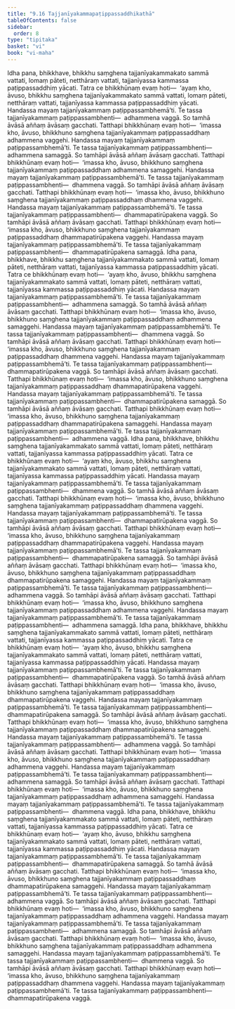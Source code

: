 ```yaml
---
title: "9.16 Tajjanīyakammapaṭippassaddhikathā"
tableOfContents: false
sidebar:
  order: 8
type: "tipitaka"
basket: "vi"
book: "vi-maha"
---
```



<DynamicBreadcrumb />

<Division number="418" book="vi-maha" bookNo="3" page="459">

<Paragraph number="1858" book="vi-maha">
Idha pana, bhikkhave, bhikkhu saṃghena tajjanīyakammakato sammā vattati, lomaṃ pāteti, netthāraṃ vattati, tajjanīyassa kammassa paṭippassaddhiṃ yācati. Tatra ce bhikkhūnaṃ evaṃ hoti—  ‘ayaṃ kho, āvuso, bhikkhu saṃghena tajjanīyakammakato sammā vattati, lomaṃ pāteti, netthāraṃ vattati, tajjanīyassa kammassa paṭippassaddhiṃ yācati. Handassa mayaṃ tajjanīyakammaṃ paṭippassambhemā’ti. Te tassa tajjanīyakammaṃ paṭippassambhenti—  adhammena vaggā. So tamhā āvāsā aññaṃ āvāsaṃ gacchati. Tatthapi bhikkhūnaṃ evaṃ hoti—  ‘imassa kho, āvuso, bhikkhuno saṃghena tajjanīyakammaṃ paṭippassaddhaṃ adhammena vaggehi. Handassa mayaṃ tajjanīyakammaṃ paṭippassambhemā’ti. Te tassa tajjanīyakammaṃ paṭippassambhenti—  adhammena samaggā. So tamhāpi āvāsā aññaṃ āvāsaṃ gacchati. Tatthapi bhikkhūnaṃ evaṃ hoti—  ‘imassa kho, āvuso, bhikkhuno saṃghena tajjanīyakammaṃ paṭippassaddhaṃ adhammena samaggehi. Handassa mayaṃ tajjanīyakammaṃ paṭippassambhemā’ti. Te tassa tajjanīyakammaṃ paṭippassambhenti—  dhammena vaggā. So tamhāpi āvāsā aññaṃ āvāsaṃ gacchati. Tatthapi bhikkhūnaṃ evaṃ hoti—  ‘imassa kho, āvuso, bhikkhuno saṃghena tajjanīyakammaṃ paṭippassaddhaṃ dhammena vaggehi. Handassa mayaṃ tajjanīyakammaṃ paṭippassambhemā’ti. Te tassa tajjanīyakammaṃ paṭippassambhenti—  dhammapatirūpakena vaggā. So tamhāpi āvāsā aññaṃ āvāsaṃ gacchati. Tatthapi bhikkhūnaṃ evaṃ hoti—  ‘imassa kho, āvuso, bhikkhuno saṃghena tajjanīyakammaṃ paṭippassaddhaṃ dhammapatirūpakena vaggehi. Handassa mayaṃ tajjanīyakammaṃ paṭippassambhemā’ti. Te tassa tajjanīyakammaṃ paṭippassambhenti—  dhammapatirūpakena samaggā.
</Paragraph>

</Division>
<Division number="419" book="vi-maha" bookNo="3" page="460">

<Paragraph number="1859" book="vi-maha">
Idha pana, bhikkhave, bhikkhu saṃghena tajjanīyakammakato sammā vattati, lomaṃ pāteti, netthāraṃ vattati, tajjanīyassa kammassa paṭippassaddhiṃ yācati. Tatra ce bhikkhūnaṃ evaṃ hoti—  ‘ayaṃ kho, āvuso, bhikkhu saṃghena tajjanīyakammakato sammā vattati, lomaṃ pāteti, netthāraṃ vattati, tajjanīyassa kammassa paṭippassaddhiṃ yācati. Handassa mayaṃ tajjanīyakammaṃ paṭippassambhemā’ti. Te tassa tajjanīyakammaṃ paṭippassambhenti—  adhammena samaggā. So tamhā āvāsā aññaṃ āvāsaṃ gacchati. Tatthapi bhikkhūnaṃ evaṃ hoti—  ‘imassa kho, āvuso, bhikkhuno saṃghena tajjanīyakammaṃ paṭippassaddhaṃ adhammena samaggehi. Handassa mayaṃ tajjanīyakammaṃ paṭippassambhemā’ti. Te tassa tajjanīyakammaṃ paṭippassambhenti—  dhammena vaggā. So tamhāpi āvāsā aññaṃ āvāsaṃ gacchati. Tatthapi bhikkhūnaṃ evaṃ hoti—  ‘imassa kho, āvuso, bhikkhuno saṃghena tajjanīyakammaṃ paṭippassaddhaṃ dhammena vaggehi. Handassa mayaṃ tajjanīyakammaṃ paṭippassambhemā’ti. Te tassa tajjanīyakammaṃ paṭippassambhenti—  dhammapatirūpakena vaggā. So tamhāpi āvāsā aññaṃ āvāsaṃ gacchati. Tatthapi bhikkhūnaṃ evaṃ hoti—  ‘imassa kho, āvuso, bhikkhuno saṃghena tajjanīyakammaṃ paṭippassaddhaṃ dhammapatirūpakena vaggehi. Handassa mayaṃ tajjanīyakammaṃ paṭippassambhemā’ti. Te tassa tajjanīyakammaṃ paṭippassambhenti—  dhammapatirūpakena samaggā. So tamhāpi āvāsā aññaṃ āvāsaṃ gacchati. Tatthapi bhikkhūnaṃ evaṃ hoti—  ‘imassa kho, āvuso, bhikkhuno saṃghena tajjanīyakammaṃ paṭippassaddhaṃ dhammapatirūpakena samaggehi. Handassa mayaṃ tajjanīyakammaṃ paṭippassambhemā’ti. Te tassa tajjanīyakammaṃ paṭippassambhenti—  adhammena vaggā.
</Paragraph>

</Division>
<Division number="420" book="vi-maha" bookNo="3" page="460">

<Paragraph number="1860" book="vi-maha">
Idha pana, bhikkhave, bhikkhu saṃghena tajjanīyakammakato sammā vattati, lomaṃ pāteti, netthāraṃ vattati, tajjanīyassa kammassa paṭippassaddhiṃ yācati. Tatra ce bhikkhūnaṃ evaṃ hoti—  ‘ayaṃ kho, āvuso, bhikkhu saṃghena tajjanīyakammakato sammā vattati, lomaṃ pāteti, netthāraṃ vattati, tajjanīyassa kammassa paṭippassaddhiṃ yācati. Handassa mayaṃ tajjanīyakammaṃ paṭippassambhemā’ti. Te tassa tajjanīyakammaṃ paṭippassambhenti—  dhammena vaggā. So tamhā āvāsā aññaṃ āvāsaṃ gacchati. Tatthapi bhikkhūnaṃ evaṃ hoti—  ‘imassa kho, āvuso, bhikkhuno saṃghena tajjanīyakammaṃ paṭippassaddhaṃ dhammena vaggehi. Handassa mayaṃ tajjanīyakammaṃ paṭippassambhemā’ti. Te tassa tajjanīyakammaṃ paṭippassambhenti—  dhammapatirūpakena vaggā. So tamhāpi āvāsā aññaṃ āvāsaṃ gacchati. Tatthapi bhikkhūnaṃ evaṃ hoti—  ‘imassa kho, āvuso, bhikkhuno saṃghena tajjanīyakammaṃ paṭippassaddhaṃ dhammapatirūpakena vaggehi. Handassa mayaṃ tajjanīyakammaṃ paṭippassambhemā’ti. Te tassa tajjanīyakammaṃ paṭippassambhenti—  dhammapatirūpakena samaggā. So tamhāpi āvāsā aññaṃ āvāsaṃ gacchati. Tatthapi bhikkhūnaṃ evaṃ hoti—  ‘imassa kho, āvuso, bhikkhuno saṃghena tajjanīyakammaṃ paṭippassaddhaṃ dhammapatirūpakena samaggehi. Handassa mayaṃ tajjanīyakammaṃ paṭippassambhemā’ti. Te tassa tajjanīyakammaṃ paṭippassambhenti—  adhammena vaggā. So tamhāpi āvāsā aññaṃ āvāsaṃ gacchati. Tatthapi bhikkhūnaṃ evaṃ hoti—  ‘imassa kho, āvuso, bhikkhuno saṃghena tajjanīyakammaṃ paṭippassaddhaṃ adhammena vaggehi. Handassa mayaṃ tajjanīyakammaṃ paṭippassambhemā’ti. Te tassa tajjanīyakammaṃ paṭippassambhenti—  adhammena samaggā.
</Paragraph>

</Division>
<Division number="421" book="vi-maha" bookNo="3" page="461">

<Paragraph number="1861" book="vi-maha">
Idha pana, bhikkhave, bhikkhu saṃghena tajjanīyakammakato sammā vattati, lomaṃ pāteti, netthāraṃ vattati, tajjanīyassa kammassa paṭippassaddhiṃ yācati. Tatra ce bhikkhūnaṃ evaṃ hoti—  ‘ayaṃ kho, āvuso, bhikkhu saṃghena tajjanīyakammakato sammā vattati, lomaṃ pāteti, netthāraṃ vattati, tajjanīyassa kammassa paṭippassaddhiṃ yācati. Handassa mayaṃ tajjanīyakammaṃ paṭippassambhemā’ti. Te tassa tajjanīyakammaṃ paṭippassambhenti—  dhammapatirūpakena vaggā. So tamhā āvāsā aññaṃ āvāsaṃ gacchati. Tatthapi bhikkhūnaṃ evaṃ hoti—  ‘imassa kho, āvuso, bhikkhuno saṃghena tajjanīyakammaṃ paṭippassaddhaṃ dhammapatirūpakena vaggehi. Handassa mayaṃ tajjanīyakammaṃ paṭippassambhemā’ti. Te tassa tajjanīyakammaṃ paṭippassambhenti—  dhammapatirūpakena samaggā. So tamhāpi āvāsā aññaṃ āvāsaṃ gacchati. Tatthapi bhikkhūnaṃ evaṃ hoti—  ‘imassa kho, āvuso, bhikkhuno saṃghena tajjanīyakammaṃ paṭippassaddhaṃ dhammapatirūpakena samaggehi. Handassa mayaṃ tajjanīyakammaṃ paṭippassambhemā’ti. Te tassa tajjanīyakammaṃ paṭippassambhenti—  adhammena vaggā. So tamhāpi āvāsā aññaṃ āvāsaṃ gacchati. Tatthapi bhikkhūnaṃ evaṃ hoti—  ‘imassa kho, āvuso, bhikkhuno saṃghena tajjanīyakammaṃ paṭippassaddhaṃ adhammena vaggehi. Handassa mayaṃ tajjanīyakammaṃ paṭippassambhemā’ti. Te tassa tajjanīyakammaṃ paṭippassambhenti—  adhammena samaggā. So tamhāpi āvāsā aññaṃ āvāsaṃ gacchati. Tatthapi bhikkhūnaṃ evaṃ hoti—  ‘imassa kho, āvuso, bhikkhuno saṃghena tajjanīyakammaṃ paṭippassaddhaṃ adhammena samaggehi. Handassa mayaṃ tajjanīyakammaṃ paṭippassambhemā’ti. Te tassa tajjanīyakammaṃ paṭippassambhenti—  dhammena vaggā.
</Paragraph>

</Division>
<Division number="422" book="vi-maha" bookNo="3" page="462">

<Paragraph number="1862" book="vi-maha">
Idha pana, bhikkhave, bhikkhu saṃghena tajjanīyakammakato sammā vattati, lomaṃ pāteti, netthāraṃ vattati, tajjanīyassa kammassa paṭippassaddhiṃ yācati. Tatra ce bhikkhūnaṃ evaṃ hoti—  ‘ayaṃ kho, āvuso, bhikkhu saṃghena tajjanīyakammakato sammā vattati, lomaṃ pāteti, netthāraṃ vattati, tajjanīyassa kammassa paṭippassaddhiṃ yācati. Handassa mayaṃ tajjanīyakammaṃ paṭippassambhemā’ti. Te tassa tajjanīyakammaṃ paṭippassambhenti—  dhammapatirūpakena samaggā. So tamhā āvāsā aññaṃ āvāsaṃ gacchati. Tatthapi bhikkhūnaṃ evaṃ hoti—  ‘imassa kho, āvuso, bhikkhuno saṃghena tajjanīyakammaṃ paṭippassaddhaṃ dhammapatirūpakena samaggehi. Handassa mayaṃ tajjanīyakammaṃ paṭippassambhemā’ti. Te tassa tajjanīyakammaṃ paṭippassambhenti—  adhammena vaggā. So tamhāpi āvāsā aññaṃ āvāsaṃ gacchati. Tatthapi bhikkhūnaṃ evaṃ hoti—  ‘imassa kho, āvuso, bhikkhuno saṃghena tajjanīyakammaṃ paṭippassaddhaṃ adhammena vaggehi. Handassa mayaṃ tajjanīyakammaṃ paṭippassambhemā’ti. Te tassa tajjanīyakammaṃ paṭippassambhenti—  adhammena samaggā. So tamhāpi āvāsā aññaṃ āvāsaṃ gacchati. Tatthapi bhikkhūnaṃ evaṃ hoti—  ‘imassa kho, āvuso, bhikkhuno saṃghena tajjanīyakammaṃ paṭippassaddhaṃ adhammena samaggehi. Handassa mayaṃ tajjanīyakammaṃ paṭippassambhemā’ti. Te tassa tajjanīyakammaṃ paṭippassambhenti—  dhammena vaggā. So tamhāpi āvāsā aññaṃ āvāsaṃ gacchati. Tatthapi bhikkhūnaṃ evaṃ hoti—  ‘imassa kho, āvuso, bhikkhuno saṃghena tajjanīyakammaṃ paṭippassaddhaṃ dhammena vaggehi. Handassa mayaṃ tajjanīyakammaṃ paṭippassambhemā’ti. Te tassa tajjanīyakammaṃ paṭippassambhenti—  dhammapatirūpakena vaggā.
</Paragraph>
</Division>